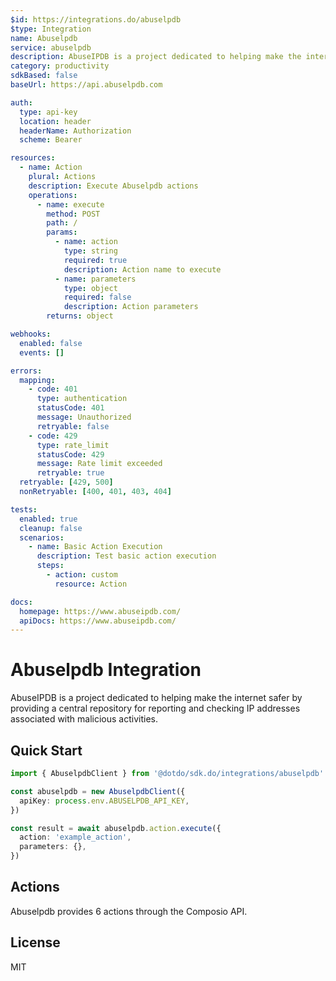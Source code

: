 ```yaml
---
$id: https://integrations.do/abuselpdb
$type: Integration
name: Abuselpdb
service: abuselpdb
description: AbuseIPDB is a project dedicated to helping make the internet safer by providing a central repository for reporting and checking IP addresses associated with malicious activities.
category: productivity
sdkBased: false
baseUrl: https://api.abuselpdb.com

auth:
  type: api-key
  location: header
  headerName: Authorization
  scheme: Bearer

resources:
  - name: Action
    plural: Actions
    description: Execute Abuselpdb actions
    operations:
      - name: execute
        method: POST
        path: /
        params:
          - name: action
            type: string
            required: true
            description: Action name to execute
          - name: parameters
            type: object
            required: false
            description: Action parameters
        returns: object

webhooks:
  enabled: false
  events: []

errors:
  mapping:
    - code: 401
      type: authentication
      statusCode: 401
      message: Unauthorized
      retryable: false
    - code: 429
      type: rate_limit
      statusCode: 429
      message: Rate limit exceeded
      retryable: true
  retryable: [429, 500]
  nonRetryable: [400, 401, 403, 404]

tests:
  enabled: true
  cleanup: false
  scenarios:
    - name: Basic Action Execution
      description: Test basic action execution
      steps:
        - action: custom
          resource: Action

docs:
  homepage: https://www.abuseipdb.com/
  apiDocs: https://www.abuseipdb.com/
---
```


# Abuselpdb Integration

AbuseIPDB is a project dedicated to helping make the internet safer by providing a central repository for reporting and checking IP addresses associated with malicious activities.

## Quick Start

```typescript
import { AbuselpdbClient } from '@dotdo/sdk.do/integrations/abuselpdb'

const abuselpdb = new AbuselpdbClient({
  apiKey: process.env.ABUSELPDB_API_KEY,
})

const result = await abuselpdb.action.execute({
  action: 'example_action',
  parameters: {},
})
```

## Actions

Abuselpdb provides 6 actions through the Composio API.

## License

MIT
